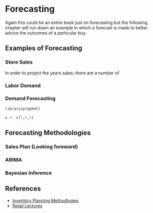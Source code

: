 # Forecasting

Again this could be an entire book just on forecasting but the following chapter will run down an example in which a forecast is made to better advice the outcomes of a particular buy. 

## Examples of Forecasting

### Store Sales
In order to project the years sales; there are a number of

### Labor Demand


### Demand Forecasting

```r
library(prophet)

x <- c(1,2,3)

```


## Forecasting Methodologies 

### Sales Plan (Looking foreward)


### ARIMA

### Bayesian Inference


## References 

* [Inventory Planning Methodlogies](http://www.parkeravery.com/pov_InventoryPlanningMethods.html)
* [Retail Lectures](http://www2.unb.ca/~ddu/4690/Lecture_notes/Lec2.pdf)
